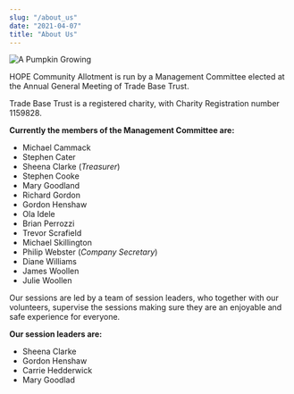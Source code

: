 ```yaml
---
slug: "/about_us"
date: "2021-04-07"
title: "About Us"
---
```


![A Pumpkin Growing](./images/steffi-pereira-Pv_Mut-lvWg-unsplash.jpg)

HOPE Community Allotment is run by a Management Committee elected at the Annual General Meeting of Trade Base Trust.

Trade Base Trust is a registered charity, with Charity Registration number 1159828.

**Currently the members of the Management Committee are:**

* Michael Cammack
* Stephen Cater
* Sheena Clarke (*Treasurer*)
* Stephen Cooke
* Mary Goodland
* Richard Gordon
* Gordon Henshaw
* Ola Idele
* Brian Perrozzi
* Trevor Scrafield
* Michael Skillington
* Philip Webster (*Company Secretary*)
* Diane Williams
* James Woollen
* Julie Woollen

Our sessions are led by a team of session leaders, who together with our volunteers, supervise the sessions making sure they are an enjoyable and safe experience for everyone.

**Our session leaders are:**

* Sheena Clarke
* Gordon Henshaw
* Carrie Hedderwick
* Mary Goodlad
